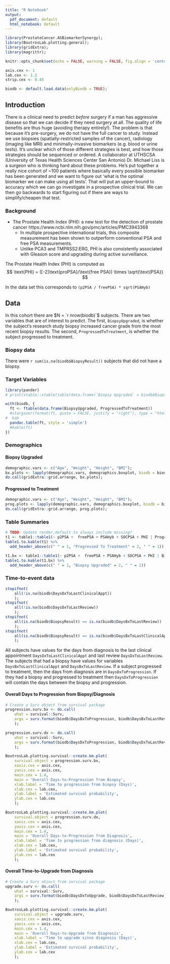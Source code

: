```yaml
---
title: "R Notebook"
output:
  pdf_document: default
  html_notebook: default
---
```


```r
library(ProstateCancer.ASBiomarkerSynergy);
library(BoutrosLab.plotting.general);
library(gridExtra);
library(magrittr);

knitr::opts_chunk$set(echo = FALSE, warning = FALSE, fig.align = 'center', out.width = '50%')

axis.cex <- 1
lab.cex <- 1.2
strip.cex <- 0.45

biodb <- default.load.data(onlyBiodb = TRUE);
```

## Introduction

There is a clinical need to predict *before* surgery if a man has aggressive disease so that we can decide if they need surgery at all.  The quality of life benefits are thus huge (avoiding therapy entirely!).  The problem is that because it’s pre-surgery, we do not have the full cancer to study.  Instead we use biopsies (spatially-restricted samples of the cancer), radiology (imaging like MRI) and minimally-invasive biomarkers (e.g. blood or urine tests).  It's unclear which of those different strategies is best, and how those strategies should be sequenced or ordered.  A collaborator at UTHSCSA (University of Texas Health Sciences Center San Antonio) Dr. Michael Liss is a surgeon who is thinking hard about these problems.  He's put together a really nice cohort of ~100 patients where basically every possible biomarker has been generated and we want to figure out 'what is the optimal biomarker we can make using all tests'.  That will put an upper-bound to accuracy which we can go investigate in a prospective clinical trial.  We can then go backwards to start figuring out if there are ways to simplify/cheapen that test.

### Background

  - The Prostate Health Index (PHI): a new test for the detection of prostate cancer https://www.ncbi.nlm.nih.gov/pmc/articles/PMC3943368
    - In multiple prospective international trials, this composite measurement has been shown to outperform conventional PSA and free PSA measurements.
    - Unlike PCA3 and TMPRSS2:ERG, PHI is also consistently associated with Gleason score and upgrading during active surveillance.

The Prostate Health Index (PHI) is computed as
$$
\text{PHI} = ([-2]\text{proPSA}/\text{free PSA}) \times \sqrt{\text{PSA}}
$$

In the data set this corresponds to `(p2PSA / freePSA) * sqrt(PSAHyb)`

## Data
In this cohort there are $N = `r nrow(biodb)`$ subjects.
There are two variables that are of interest to predict.
The first, `BiopsyUpgraded`, is whether the subject's research study biopsy increased cancer grade from the most recent biopsy results.
The second, `ProgressedToTreatment`, is whether the subject progressed to treatment.

### Biopsy data
There were `r sum(is.na(biodb$BiopsyResult))` subjects that did not have a biopsy.

### Target Variables
```r
library(pander)
# print(xtable::xtable(table(data.frame(`Biopsy Upgraded` = biodb$BiopsyUpgraded, `Progressed To Treatment` = biodb$ProgressedToTreatment))), type = "html")

with(biodb, {
  ft <- ftable(data.frame(BiopsyUpgraded, ProgressedToTreatment))
  #stargazer(format(ft, quote = FALSE, justify = "right"), type = "html")
#  kab
  pandoc.table(ft, style = 'simple')
  #kable(ft)
})
```

### Demographics

#### Biopsy Upgraded
```r
demographic.vars <- c("Age", "Weight", "Height", "BMI");
bx.plots <- lapply(demographic.vars, demographics.boxplot, biodb = biodb, x = "BiopsyUpgraded", cond = "Race", yaxis.cex = axis.cex, xaxis.cex = axis.cex, ylab.cex = lab.cex, xlab.cex = lab.cex, strip.cex = strip.cex);
do.call(gridExtra::grid.arrange, bx.plots);
```

#### Progressed to Treatment
```r
demographic.vars <- c("Age", "Weight", "Height", "BMI");
prog.plots <- lapply(demographic.vars, demographics.boxplot, biodb = biodb, x = "ProgressedToTreatment", cond = "Race", yaxis.cex = axis.cex, xaxis.cex = axis.cex, ylab.cex = lab.cex, xlab.cex = lab.cex, strip.cex = strip.cex);
do.call(gridExtra::grid.arrange, prog.plots);
```

### Table Summaries
```r
# TODO: Update render.default to always include missing?
t1 <- table1::table1(~ p2PSA +  freePSA + PSAHyb + SOCPSA + PHI | ProgressedToTreatment, data = biodb);
table1.to.kable(t1) %>%
  add_header_above(c(" " = 1, "Progressed To Treatment" = 2, " " = 1))
```

```r
t1.bx <- table1::table1(~ p2PSA +  freePSA + PSAHyb + SOCPSA + PHI | BiopsyUpgraded, data = biodb);
table1.to.kable(t1.bx) %>%
  add_header_above(c(" " = 1, "Biopsy Upgraded" = 2, " " = 1))
```

### Time-to-event data

```r
stopifnot(
    all(!is.na(biodb$DaysDxToLastClinicalAppt))
    );
stopifnot(
    all(!is.na(biodb$DaysDxToLastReview))
    );
stopifnot(
    all(is.na(biodb$BiopsyResult) == is.na(biodb$DaysBxToLastReview))
    );
stopifnot(
    all(is.na(biodb$BiopsyResult) == is.na(biodb$DaysBxToLastClinicalAppt))
    );
```
All subjects have values for the days from diagnosis to the last clinical appointment `DaysDxToLastClinicalAppt` and last review `DaysDxToLastReview`.
The subjects that had a biopsy have values for variables `DaysBxToLastClinicalAppt` and `DaysBxToLastReview`.
If a subject progressed to treatment, then the days from diagnosis are in `DaysDxToProgression`.
If they had a biopsy and progressed to treatment then `DaysDxToProgression` will contain the days between the biopsy and progression.

#### Overall Days to Progression from Biopsy/Diagnosis
```r
# Create a Surv object from survival package
progression.surv.bx <- do.call(
    what = survival::Surv,
    args = surv.format(biodb$DaysBxToProgression, biodb$DaysBxToLastReview)
    );

progression.surv.dx <- do.call(
    what = survival::Surv,
    args = surv.format(biodb$DaysDxToProgression, biodb$DaysDxToLastReview)
    );

BoutrosLab.plotting.survival::create.km.plot(
    survival.object = progression.surv.bx,
    xaxis.cex = axis.cex,
    yaxis.cex = axis.cex,
    main.cex = 1.4,
    main = 'Overall Days-to-Progression from Biopsy',    
    xlab.label = 'Time to progression from biopsy (Days)',
    xlab.cex = lab.cex,
    ylab.label = 'Estimated survival probability',
    ylab.cex = lab.cex
    );

BoutrosLab.plotting.survival::create.km.plot(
    survival.object = progression.surv.dx,
    xaxis.cex = axis.cex,
    yaxis.cex = axis.cex,
    main.cex = 1.4,
    main = 'Overall Days-to-Progression from Diagnosis',
    xlab.label = 'Time to progression from diagnosis (Days)',
    xlab.cex = lab.cex,
    ylab.label = 'Estimated survival probability',
    ylab.cex = lab.cex
    );
```

#### Overall Time-to-Upgrade from Diagnosis
```r
# Create a Surv object from survival package
upgrade.surv <- do.call(
    what = survival::Surv,
    args = surv.format(biodb$DaysDxToUpgrade, biodb$DaysDxToLastReview)
    );

BoutrosLab.plotting.survival::create.km.plot(
    survival.object = upgrade.surv,
    xaxis.cex = axis.cex,
    yaxis.cex = axis.cex,
    main.cex = 1.4,
    main = 'Overall Days-to-Upgrade from Diagnosis',
    xlab.label = 'Time to upgrade since diagnosis (Days)',
    xlab.cex = lab.cex,
    ylab.label = 'Estimated survival probability',
    ylab.cex = lab.cex
    );
```
